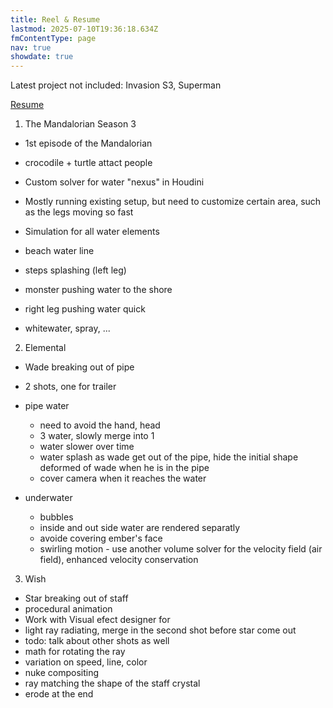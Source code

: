 ```yaml
---
title: Reel & Resume
lastmod: 2025-07-10T19:36:18.634Z
fmContentType: page
nav: true
showdate: true
---
```


<Vimeo id ="1071301168" />

Latest project not included:
Invasion S3, Superman

[Resume](/Benjamin_Chan_Fx_Resume.pdf)

1. The Mandalorian Season 3
  - 1st episode of the Mandalorian
  - crocodile + turtle attact people
  - Custom solver for water "nexus" in Houdini
  - Mostly running existing setup, but need to customize certain area, such as the legs moving so fast
  - Simulation for all water elements

  - beach water line
  - steps splashing (left leg)
  - monster pushing water to the shore
  - right leg pushing water quick
  - whitewater, spray, ...

2. Elemental 
  - Wade breaking out of pipe
  - 2 shots, one for trailer
  - pipe water
    - need to avoid the hand, head
    - 3 water, slowly merge into 1
    - water slower over time
    - water splash as wade get out of the pipe, hide the initial shape deformed of wade when he is in the pipe
    - cover camera when it reaches the water

  - underwater
    - bubbles
    - inside and out side water are rendered separatly
    - avoide covering ember's face
    - swirling motion - use another volume solver for the velocity field (air field), enhanced velocity conservation

3. Wish
  - Star breaking out of staff
  - procedural animation 
  - Work with Visual efect designer for 
  - light ray radiating, merge in the second shot before star come out
  - todo: talk about other shots as well
  - math for rotating the ray
  - variation on speed, line, color
  - nuke compositing
  - ray matching the shape of the staff crystal
  - erode at the end






